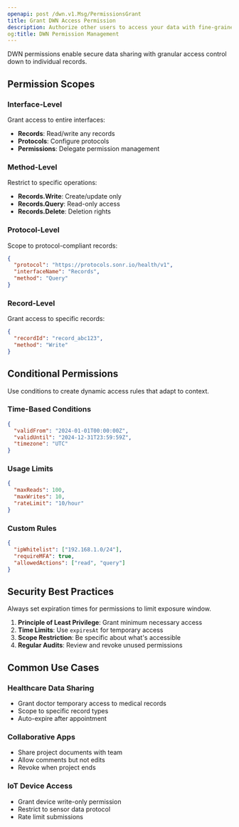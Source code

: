 ```yaml
---
openapi: post /dwn.v1.Msg/PermissionsGrant
title: Grant DWN Access Permission
description: Authorize other users to access your data with fine-grained control
og:title: DWN Permission Management
---
```


<Info>
  DWN permissions enable secure data sharing with granular access control down to individual records.
</Info>

## Permission Scopes

### Interface-Level
Grant access to entire interfaces:
- **Records**: Read/write any records
- **Protocols**: Configure protocols
- **Permissions**: Delegate permission management

### Method-Level
Restrict to specific operations:
- **Records.Write**: Create/update only
- **Records.Query**: Read-only access
- **Records.Delete**: Deletion rights

### Protocol-Level
Scope to protocol-compliant records:
```json
{
  "protocol": "https://protocols.sonr.io/health/v1",
  "interfaceName": "Records",
  "method": "Query"
}
```

### Record-Level
Grant access to specific records:
```json
{
  "recordId": "record_abc123",
  "method": "Write"
}
```

## Conditional Permissions

<Tip>
  Use conditions to create dynamic access rules that adapt to context.
</Tip>

### Time-Based Conditions
```json
{
  "validFrom": "2024-01-01T00:00:00Z",
  "validUntil": "2024-12-31T23:59:59Z",
  "timezone": "UTC"
}
```

### Usage Limits
```json
{
  "maxReads": 100,
  "maxWrites": 10,
  "rateLimit": "10/hour"
}
```

### Custom Rules
```json
{
  "ipWhitelist": ["192.168.1.0/24"],
  "requireMFA": true,
  "allowedActions": ["read", "query"]
}
```

## Security Best Practices

<Warning>
  Always set expiration times for permissions to limit exposure window.
</Warning>

1. **Principle of Least Privilege**: Grant minimum necessary access
2. **Time Limits**: Use `expiresAt` for temporary access
3. **Scope Restriction**: Be specific about what's accessible
4. **Regular Audits**: Review and revoke unused permissions

## Common Use Cases

### Healthcare Data Sharing
- Grant doctor temporary access to medical records
- Scope to specific record types
- Auto-expire after appointment

### Collaborative Apps
- Share project documents with team
- Allow comments but not edits
- Revoke when project ends

### IoT Device Access
- Grant device write-only permission
- Restrict to sensor data protocol
- Rate limit submissions
